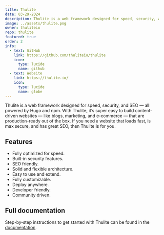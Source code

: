 ```yaml
---
title: Thulite
date: 03-29-2024
description: Thulite is a web framework designed for speed, security, and SEO.
image: ../assets/thulite.png
owner: thuliteio
repo: thulite
featured: true
order: 2
info:
  - text: GitHub
    link: https://github.com/thuliteio/thulite
    icon:
      type: lucide
      name: github
  - text: Website
    link: https://thulite.io/
    icon:
      type: lucide
      name: globe
---
```


Thulite is a web framework designed for speed, security, and SEO — all powered by Hugo and npm. With Thulite, it’s super easy to build content-driven websites — like blogs, marketing, and e-commerce — that are production-ready out of the box. If you need a website that loads fast, is max secure, and has great SEO, then Thulite is for you.

## Features

- Fully optimized for speed.
- Built-in security features.
- SEO friendly.
- Solid and flexible architecture.
- Easy to use and extend.
- Fully customizable.
- Deploy anywhere.
- Developer friendly.
- Community driven.

## Full documentation

Step-by-step instructions to get started with Thulite can be found in the [documentation](https://docs.thulite.io/getting-started/).
